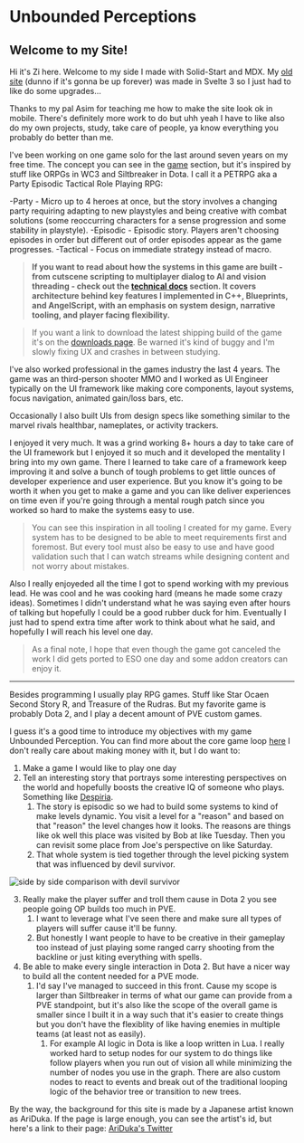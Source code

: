 
<main class="m-2">

<div class="m-2 mdx-content">

# Unbounded Perceptions 
        
## Welcome to my Site!

<Main />

Hi it's Zi here. Welcome to my side I made with Solid-Start and MDX. My [old site](agitated-lalande-f97eb6.netlify.app/) (dunno if it's gonna be up forever) was made in Svelte 3 so I just had to like do some upgrades...

Thanks to my pal Asim for teaching me how to make the site look ok in mobile. There's definitely more work to do but uhh yeah I have to like also do my own projects, study, take care of people, ya know everything you probably do better than me.

I've been working on one game solo for the last around seven years on my free time. The concept you can see in the [game](/game) section, but it's inspired by stuff like ORPGs in WC3 and Siltbreaker in Dota. I call it a PETRPG aka a Party Episodic Tactical Role Playing RPG:

-Party - Micro up to 4 heroes at once, but the story involves a changing party requiring adapting to new playstyles and being creative with combat solutions (some reoccurring characters for a sense progression and some stability in playstyle).
-Episodic - Episodic story. Players aren't choosing episodes in order but different out of order episodes appear as the game progresses.
-Tactical - Focus on immediate strategy instead of macro. 

>**If you want to read about how the systems in this game are built - from cutscene scripting to multiplayer dialog to AI and vision threading - check out the <A href="/technical docs">technical docs</A>  section. It covers architecture behind key features I implemented in C++, Blueprints, and AngelScript, with an emphasis on system design, narrative tooling, and player facing flexibility.**

>If you want a link to download the latest shipping build of the game it's on the  <A href="/downloads">downloads page</A>. Be warned it's kind of buggy and I'm slowly fixing UX and crashes in between studying.

I've also worked professional in the games industry the last 4 years. The game was an third-person shooter MMO and I worked as UI Engineer typically on the UI framework like making core components, layout systems, focus navigation, animated gain/loss bars, etc.

Occasionally I also built UIs from design specs like something similar to the marvel rivals healthbar, nameplates, or activity trackers.

I enjoyed it very much. It was a grind working 8+ hours a day to take care of the UI framework but I enjoyed it so much and it developed the mentality I bring into my own game. There I learned to take care of a framework keep improving it and solve a bunch of tough problems to get little ounces of developer experience and user experience. But you know it's going to be worth it when you get to make a game and you can like deliver experiences on time even if you're going through a mental rough patch since you worked so hard to make the systems easy to use.

>You can see this inspiration in all tooling I created for my game. Every system has to be designed to be able to meet requirements first and foremost. But every tool must also be easy to use and have good validation such that I can watch streams while designing content and not worry about mistakes.

Also I really enjoyeded all the time I got to spend working with my previous lead. He was cool and he was cooking hard (means he made some crazy ideas). Sometimes I didn't understand what he was saying even after hours of talking but hopefully I could be a good rubber duck for him. Eventually I just had to spend extra time after work to think about what he said, and hopefully I will reach his level one day.

>As a final note, I hope that even though the game got canceled the work I did gets ported to ESO one day and some addon creators can enjoy it.

---

Besides programming I usually play RPG games. Stuff like Star Ocaen Second Story R, and Treasure of the Rudras. But my favorite game is probably Dota 2, and I play a decent amount of PVE custom games.

I guess it's a good time to introduce my objectives with my game Unbounded Perception. You can find more about the core game loop [here](/game) I don't really care about making money with it, but I do want to:

1. Make a game I would like to play one day
2. Tell an interesting story that portrays some interesting perspectives on the world and hopefully boosts the creative IQ of someone who plays. Something like [Despiria](https://youtu.be/de-8Vz5Ng0A?si=nC69ojDE1z9fNgi-).
    1. The story is episodic so we had to build some systems to kind of make levels dynamic. You visit a level for a "reason" and based on that "reason" the level changes how it looks. The reasons are things like ok well this place was visited by Bob at like Tuesday. Then you can revisit some place from Joe's perspective on like Saturday.
    2. That whole system is tied together through the level picking system that was influenced by devil survivor.

<img src="images/sidebyside.png" alt="side by side comparison with devil survivor"/>

3. Really make the player suffer and troll them cause in Dota 2 you see people going OP builds too much in PVE. 
    1. I want to leverage what I've seen there and make sure all types of players will suffer cause it'll be funny.
    2. But honestly I want people to have to be creative in their gameplay too instead of just playing some ranged carry shooting from the backline or just kiting everything with spells.
4. Be able to make every single interaction in Dota 2. But have a nicer way to build all the content needed for a PVE mode.
    1. I'd say I've managed to succeed in this front. Cause my scope is larger than Siltbreaker in terms of what our game can provide from a PVE standpoint, but it's also like the scope of the overall game is smaller since I built it in a way such that it's easier to create things but you don't have the flexiblity of like having enemies in multiple teams (at least not as easily).
        1. For example AI logic in Dota is like a loop written in Lua. I really worked hard to setup nodes for our system to do things like follow players when you run out of vision all while minimizing the number of nodes you use in the graph. There are also custom nodes to react to events and break out of the traditional looping logic of the behavior tree or transition to new trees.

By the way, the background for this
site is made by a Japanese artist known as AriDuka. If the page is large
enough, you can see the artist's id, but here's a link to their page:
[AriDuka's Twitter](https://twitter.com/13033303?lang=en)

</div>

</main> 

